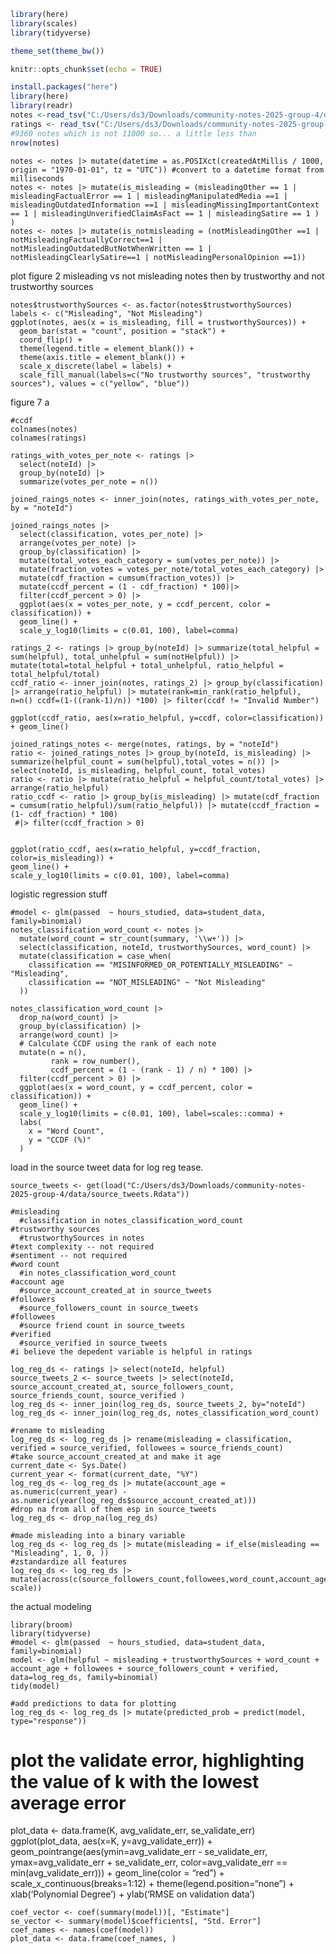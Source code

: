 ```r
library(here)
library(scales)
library(tidyverse)

theme_set(theme_bw())

knitr::opts_chunk$set(echo = TRUE)
```

```r
install.packages("here")
library(here)
library(readr)
notes <-read_tsv("C:/Users/ds3/Downloads/community-notes-2025-group-4/data/notes.tsv")
ratings <- read_tsv("C:/Users/ds3/Downloads/community-notes-2025-group-4/data/ratings.tsv")
#9360 notes which is not 11000 so... a little less than
nrow(notes)
```

```r-data-cleaning
notes <- notes |> mutate(datetime = as.POSIXct(createdAtMillis / 1000, origin = "1970-01-01", tz = "UTC")) #convert to a datetime format from milliseconds
notes <- notes |> mutate(is_misleading = (misleadingOther == 1 | misleadingFactualError == 1 | misleadingManipulatedMedia ==1 | misleadingOutdatedInformation ==1 | misleadingMissingImportantContext == 1 | misleadingUnverifiedClaimAsFact == 1 | misleadingSatire == 1 ) )
notes <- notes |> mutate(is_notmisleading = (notMisleadingOther ==1 | notMisleadingFactuallyCorrect==1 | notMisleadingOutdatedButNotWhenWritten == 1 | notMisleadingClearlySatire==1 | notMisleadingPersonalOpinion ==1))
```
plot figure 2 misleading vs not misleading notes then by trustworthy and not trustworthy sources
```r-plot-figure2
notes$trustworthySources <- as.factor(notes$trustworthySources)
labels <- c("Misleading", "Not Misleading")
ggplot(notes, aes(x = is_misleading, fill = trustworthySources)) +
  geom_bar(stat = "count", position = "stack") +
  coord_flip() +
  theme(legend.title = element_blank()) +
  theme(axis.title = element_blank()) +
  scale_x_discrete(label = labels) +
  scale_fill_manual(labels=c("No trustworthy sources", "trustworthy sources"), values = c("yellow", "blue"))

```

figure 7 a 
```r-fig7a
#ccdf
colnames(notes)
colnames(ratings)
 
ratings_with_votes_per_note <- ratings |>
  select(noteId) |>
  group_by(noteId) |>
  summarize(votes_per_note = n())

joined_raings_notes <- inner_join(notes, ratings_with_votes_per_note, by = "noteId")
 
joined_raings_notes |>
  select(classification, votes_per_note) |>
  arrange(votes_per_note) |>
  group_by(classification) |>
  mutate(total_votes_each_category = sum(votes_per_note)) |>
  mutate(fraction_votes = votes_per_note/total_votes_each_category) |>
  mutate(cdf_fraction = cumsum(fraction_votes)) |>
  mutate(ccdf_percent = (1 - cdf_fraction) * 100)|>
  filter(ccdf_percent > 0) |>
  ggplot(aes(x = votes_per_note, y = ccdf_percent, color = classification)) +
  geom_line() +
  scale_y_log10(limits = c(0.01, 100), label=comma) 

```
```r-fig7a
ratings_2 <- ratings |> group_by(noteId) |> summarize(total_helpful = sum(helpful), total_unhelpful = sum(notHelpful)) |> mutate(total=total_helpful + total_unhelpful, ratio_helpful = total_helpful/total)
ccdf_ratio <- inner_join(notes, ratings_2) |> group_by(classification) |> arrange(ratio_helpful) |> mutate(rank=min_rank(ratio_helpful), n=n() ccdf=(1-((rank-1)/n)) *100) |> filter(ccdf != "Invalid Number")

ggplot(ccdf_ratio, aes(x=ratio_helpful, y=ccdf, color=classification)) + geom_line()
```


```r-fig7a-badway
joined_ratings_notes <- merge(notes, ratings, by = "noteId")
ratio <- joined_ratings_notes |> group_by(noteId, is_misleading) |> summarize(helpful_count = sum(helpful),total_votes = n()) |> select(noteId, is_misleading, helpful_count, total_votes)
ratio <- ratio |> mutate(ratio_helpful = helpful_count/total_votes) |> arrange(ratio_helpful)
ratio_ccdf <- ratio |> group_by(is_misleading) |> mutate(cdf_fraction = cumsum(ratio_helpful)/sum(ratio_helpful)) |> mutate(ccdf_fraction = (1- cdf_fraction) * 100) 
 #|> filter(ccdf_fraction > 0)


ggplot(ratio_ccdf, aes(x=ratio_helpful, y=ccdf_fraction, color=is_misleading)) +
geom_line() +
scale_y_log10(limits = c(0.01, 100), label=comma)
```

logistic regression stuff
```r-5c-yehtut-solution
#model <- glm(passed  ~ hours_studied, data=student_data, family=binomial)
notes_classification_word_count <- notes |>
  mutate(word_count = str_count(summary, '\\w+')) |>
  select(classification, noteId, trustworthySources, word_count) |>
  mutate(classification = case_when(
    classification == "MISINFORMED_OR_POTENTIALLY_MISLEADING" ~ "Misleading",
    classification == "NOT_MISLEADING" ~ "Not Misleading"
  ))

notes_classification_word_count |>
  drop_na(word_count) |>
  group_by(classification) |>
  arrange(word_count) |>
  # Calculate CCDF using the rank of each note
  mutate(n = n(),
         rank = row_number(),
         ccdf_percent = (1 - (rank - 1) / n) * 100) |>
  filter(ccdf_percent > 0) |>
  ggplot(aes(x = word_count, y = ccdf_percent, color = classification)) +
  geom_line() +
  scale_y_log10(limits = c(0.01, 100), label=scales::comma) +
  labs(
    x = "Word Count",
    y = "CCDF (%)"
  )

```
load in the source tweet data for log reg tease.
```r-load-tweet-data
source_tweets <- get(load("C:/Users/ds3/Downloads/community-notes-2025-group-4/data/source_tweets.Rdata"))
```

```r-logreg-features
#misleading
  #classification in notes_classification_word_count
#trustworthy sources
  #trustworthySources in notes
#text complexity -- not required 
#sentiment -- not required
#word count
  #in notes_classification_word_count
#account age
  #source_account_created_at in source_tweets
#followers
  #source_followers_count in source_tweets
#followees 
  #source friend count in source_tweets
#verified
  #source_verified in source_tweets
#i believe the depedent variable is helpful in ratings

log_reg_ds <- ratings |> select(noteId, helpful)
source_tweets_2 <- source_tweets |> select(noteId, source_account_created_at, source_followers_count, source_friends_count, source_verified )
log_reg_ds <- inner_join(log_reg_ds, source_tweets_2, by="noteId")
log_reg_ds <- inner_join(log_reg_ds, notes_classification_word_count)

#rename to misleading
log_reg_ds <- log_reg_ds |> rename(misleading = classification, verified = source_verified, followees = source_friends_count)
#take source_account_created_at and make it age
current_date <- Sys.Date()
current_year <- format(current_date, "%Y")
log_reg_ds <- log_reg_ds |> mutate(account_age = as.numeric(current_year) - as.numeric(year(log_reg_ds$source_account_created_at)))
#drop na from all of them esp in source_tweets
log_reg_ds <- drop_na(log_reg_ds)

#made misleading into a binary variable
log_reg_ds <- log_reg_ds |> mutate(misleading = if_else(misleading == "Misleading", 1, 0, ))
#zstandardize all features
log_reg_ds <- log_reg_ds |> mutate(across(c(source_followers_count,followees,word_count,account_age), scale))

```
the actual modeling
```r-logreg
library(broom)
library(tidyverse)
#model <- glm(passed  ~ hours_studied, data=student_data, family=binomial)
model <- glm(helpful ~ misleading + trustworthySources + word_count + account_age + followees + source_followers_count + verified, data=log_reg_ds, family=binomial)
tidy(model)

#add predictions to data for plotting
log_reg_ds <- log_reg_ds |> mutate(predicted_prob = predict(model, type="response"))
```
# plot the validate error, highlighting the value of k with the lowest average error
plot_data <- data.frame(K, avg_validate_err, se_validate_err)
ggplot(plot_data, aes(x=K, y=avg_validate_err)) +
  geom_pointrange(aes(ymin=avg_validate_err - se_validate_err,
                      ymax=avg_validate_err + se_validate_err,
                      color=avg_validate_err == min(avg_validate_err))) +
  geom_line(color = "red") +
  scale_x_continuous(breaks=1:12) +
  theme(legend.position="none") +
  xlab('Polynomial Degree') +
  ylab('RMSE on validation data')

```r-plot10
coef_vector <- coef(summary(model))[, "Estimate"]
se_vector <- summary(model)$coefficients[, "Std. Error"]
coef_names <- names(coef(model))
plot_data <- data.frame(coef_names, )
```